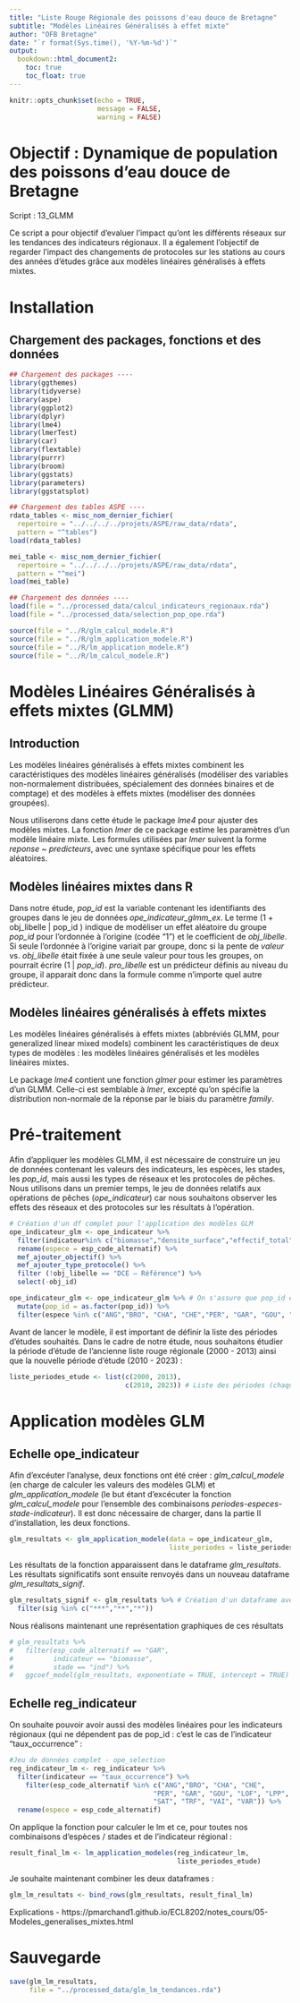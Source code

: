 ```yaml
---
title: "Liste Rouge Régionale des poissons d'eau douce de Bretagne"
subtitle: "Modèles Linéaires Généralisés à effet mixte"
author: "OFB Bretagne"
date: "`r format(Sys.time(), '%Y-%m-%d')`"
output:
  bookdown::html_document2:
    toc: true
    toc_float: true
---
```


```r
knitr::opts_chunk$set(echo = TRUE,
                      message = FALSE,
                      warning = FALSE)
```

# Objectif : Dynamique de population des poissons d'eau douce de Bretagne

Script : 13_GLMM

Ce script a pour objectif d'evaluer l'impact qu'ont les différents réseaux sur les tendances des indicateurs régionaux. Il a également l'objectif de regarder l'impact des changements de protocoles sur les stations au cours des années d'études grâce aux modèles linéaires généralisés à effets mixtes. 


# Installation 

## Chargement des packages, fonctions et des données 

```r
## Chargement des packages ----
library(ggthemes)
library(tidyverse)
library(aspe)
library(ggplot2)
library(dplyr)
library(lme4)
library(lmerTest)
library(car)
library(flextable)
library(purrr)
library(broom)
library(ggstats)
library(parameters)
library(ggstatsplot)
```

```r
## Chargement des tables ASPE ----
rdata_tables <- misc_nom_dernier_fichier(
  repertoire = "../../../../projets/ASPE/raw_data/rdata",
  pattern = "^tables")
load(rdata_tables)

mei_table <- misc_nom_dernier_fichier(
  repertoire = "../../../../projets/ASPE/raw_data/rdata",
  pattern = "^mei")
load(mei_table)

```

```r
## Chargement des données ----
load(file = "../processed_data/calcul_indicateurs_regionaux.rda")
load(file = "../processed_data/selection_pop_ope.rda")
```

```r

source(file = "../R/glm_calcul_modele.R")
source(file = "../R/glm_application_modele.R")
source(file = "../R/lm_application_modele.R")
source(file = "../R/lm_calcul_modele.R")

```


# Modèles Linéaires Généralisés à effets mixtes (GLMM)

## Introduction

Les modèles linéaires généralisés à effets mixtes combinent les caractéristiques des modèles linéaires généralisés (modéliser des variables non-normalement distribuées, spécialement des données binaires et de comptage) et des modèles à effets mixtes (modéliser des données groupées).


Nous utiliserons dans cette étude le package *lme4* pour ajuster des modèles mixtes. La fonction *lmer* de ce package estime les paramètres d’un modèle linéaire mixte. Les formules utilisées par *lmer* suivent la forme *reponse ~ predicteurs*, avec une syntaxe spécifique pour les effets aléatoires.


## Modèles linéaires mixtes dans R 

Dans notre étude, *pop_id* est la variable contenant les identifiants des groupes dans le jeu de données *ope_indicateur_glmm_ex*. Le terme (1 + obj_libelle | pop_id ) indique de modéliser un effet aléatoire du groupe *pop_id* pour l’ordonnée à l’origine (codée “1”) et le coefficient de *obj_libelle*. Si seule l’ordonnée à l’origine variait par groupe, donc si la pente de *valeur* vs. *obj_libelle* était fixée à une seule valeur pour tous les groupes, on pourrait écrire (1 | *pop_id*). *pro_libelle* est un prédicteur définis au niveau du groupe, il apparait donc dans la formule comme n'importe quel autre prédicteur.


## Modèles linéaires généralisés à effets mixtes

Les modèles linéaires généralisés à effets mixtes (abbréviés GLMM, pour generalized linear mixed models) combinent les caractéristiques de deux types de modèles : les modèles linéaires généralisés et les modèles linéaires mixtes.


Le package *lme4* contient une fonction *glmer* pour estimer les paramètres d’un GLMM. Celle-ci est semblable à *lmer*, excepté qu’on spécifie la distribution non-normale de la réponse par le biais du paramètre *family*.






# Pré-traitement 

Afin d'appliquer les modèles GLMM, il est nécessaire de construire un jeu de données contenant les valeurs des indicateurs, les espèces, les stades, les *pop_id*, mais aussi les types de réseaux et les protocoles de pêches. Nous utilisons dans un premier temps, le jeu de données relatifs aux opérations de pêches (*ope_indicateur*) car nous souhaitons observer les effets des réseaux et des protocoles sur les résultats à l'opération. 


```r
# Création d'un df complet pour l'application des modèles GLM
ope_indicateur_glm <- ope_indicateur %>%
  filter(indicateur%in% c("biomasse","densite_surface","effectif_total","pourcentage_juveniles")) %>% # Sélection des indicateurs à étudier
  rename(espece = esp_code_alternatif) %>%
  mef_ajouter_objectif() %>%
  mef_ajouter_type_protocole() %>% 
  filter (!obj_libelle == "DCE – Référence") %>% 
  select(-obj_id)  

ope_indicateur_glm <- ope_indicateur_glm %>% # On s'assure que pop_id est bien en factor
  mutate(pop_id = as.factor(pop_id)) %>%
  filter(espece %in% c("ANG","BRO", "CHA", "CHE","PER", "GAR", "GOU", "LOF", "LPP","SAT", "TRF", "VAI", "VAR")) # Sélection des espèces étudiées pour la révision de la LRR

```


Avant de lancer le modèle, il est important de définir la liste des périodes d'études souhaités. Dans le cadre de notre étude, nous souhaitons étudier la période d'étude de l'ancienne liste rouge régionale (2000 - 2013) ainsi que la nouvelle période d'étude (2010 - 2023) : 

```r
liste_periodes_etude <- list(c(2000, 2013), 
                             c(2010, 2023)) # Liste des périodes (chaque période est un vecteur avec l'année de début et l'année de fin)

```



# Application modèles GLM 

## Echelle ope_indicateur

Afin d'excéuter l'analyse, deux fonctions ont été créer : *glm_calcul_modele* (en charge de calculer les valeurs des modèles GLM) et *glm_application_modele* (le but étant d'excécuter la fonction *glm_calcul_modele* pour l'ensemble des combinaisons *periodes-especes-stade-indicateur*). Il est donc nécessaire de charger, dans la partie II d'installation, les deux fonctions. 

```r
glm_resultats <- glm_application_modele(data = ope_indicateur_glm,
                                        liste_periodes = liste_periodes_etude)
```

Les résultats de la fonction apparaissent dans le dataframe *glm_resultats*. Les résultats significatifs sont ensuite renvoyés dans un nouveau dataframe *glm_resultats_signif*. 

```r
glm_resultats_signif <- glm_resultats %>% # Création d'un dataframe avec l'ensemble des résultats significatifs
  filter(sig %in% c("***","**","*"))
```



Nous réalisons maintenant une représentation graphiques de ces résultats 

```r
# glm_resultats %>% 
#   filter(esp_code_alternatif == "GAR",
#          indicateur == "biomasse",
#          stade == "ind") %>% 
#   ggcoef_model(glm_resultats, exponentiate = TRUE, intercept = TRUE)

```




## Echelle reg_indicateur


On souhaite pouvoir avoir aussi des modèles linéaires pour les indicateurs régionaux (qui ne dépendent pas de pop_id : c'est le cas de l'indicateur "taux_occurrence" : 

```r
#Jeu de données complet - ope_selection
reg_indicateur_lm <- reg_indicateur %>%
  filter(indicateur == "taux_occurrence") %>% 
    filter(esp_code_alternatif %in% c("ANG","BRO", "CHA", "CHE",
                                    "PER", "GAR", "GOU", "LOF", "LPP",
                                    "SAT", "TRF", "VAI", "VAR")) %>% 
  rename(espece = esp_code_alternatif) 
```


On applique la fonction pour calculer le lm et ce, pour toutes nos combinaisons d'espèces / stades et de l'indicateur régional : 


```r
result_final_lm <- lm_application_modeles(reg_indicateur_lm,
                                          liste_periodes_etude)
```


Je souhaite maintenant combiner les deux dataframes :

```r
glm_lm_resultats <- bind_rows(glm_resultats, result_final_lm)
```


Explications - https://pmarchand1.github.io/ECL8202/notes_cours/05-Modeles_generalises_mixtes.html 


# Sauvegarde

```r
save(glm_lm_resultats,
     file = "../processed_data/glm_lm_tendances.rda")
```

